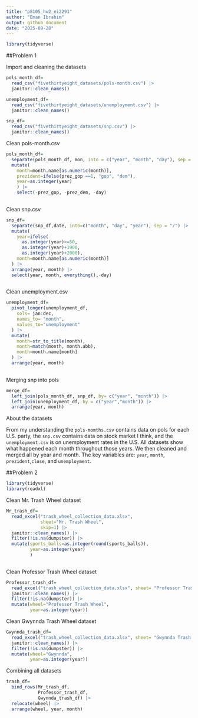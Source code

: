 ```yaml
---
title: "p8105_hw2_ei2291"
author: "Eman Ibrahim"
output: github_document
date: "2025-09-28"
---
```


```r
library(tidyverse)
```

##Problem 1

Import and cleaning the datasets

```r
pols_month_df=
  read_csv("fivethirtyeight_datasets/pols-month.csv") |> 
  janitor::clean_names()

unemployment_df=
  read_csv("fivethirtyeight_datasets/unemployment.csv") |> 
  janitor::clean_names()

snp_df=
  read_csv("fivethirtyeight_datasets/snp.csv") |> 
  janitor::clean_names()
```

Clean pols-month.csv

```r
pols_month_df=
  separate(pols_month_df, mon, into = c("year", "month", "day"), sep = "-") |> 
  mutate(
    month=month.name[as.numeric(month)],
    prezident=ifelse(prez_gop ==1, "gop", "dem"),
    year=as.integer(year)
    ) |> 
    select(-prez_gop, -prez_dem, -day)
  
```

Clean snp.csv

```r
snp_df=
  separate(snp_df,date, into=c("month", "day", "year"), sep = "/") |> 
  mutate(
    year=ifelse(
      as.integer(year)>=50, 
      as.integer(year)+1900, 
      as.integer(year)+2000),
    month=month.name[as.numeric(month)]
  ) |> 
  arrange(year, month) |> 
  select(year, month, everything(),-day) 
  
```

Clean unemployment.csv

```r
unemployment_df=
  pivot_longer(unemployment_df,
    cols= jan:dec,
    names_to= "month",
    values_to="unemployment"
  ) |> 
  mutate(
    month=str_to_title(month),
    month=match(month, month.abb),
    month=month.name[month]
  ) |> 
  arrange(year, month) 
  
```

Merging snp into pols

```r
merge_df=
  left_join(pols_month_df, snp_df, by= c("year", "month")) |> 
  left_join(unemployment_df, by = c("year","month")) |> 
  arrange(year, month)
```


About the datasets

From my understanding the `pols-momths.csv` contains data on pols for each U.S. party, the `snp.csv` contains data on stock market I think, and the `unemployment.csv` is on unemployment rates in the U.S. All datasets show what happened each month throughout those years. We then cleaned and merged all by year and month. The key variables are: `year`, `month`, `prezident`,`close`, and `unemployment`.


##Problem 2
```r
library(tidyverse)
library(readxl)
```

Clean Mr. Trash Wheel dataset

```r
Mr_trash_df=
  read_excel("trash_wheel_collection_data.xlsx",
             sheet="Mr. Trash Wheel",
             skip=1) |> 
  janitor::clean_names() |> 
  filter(!is.na(dumpster)) |> 
  mutate(sports_balls=as.integer(round(sports_balls)),
         year=as.integer(year)
         )
  
```

Clean Professor Trash Wheel dataset

```r
Professor_trash_df=
  read_excel("trash_wheel_collection_data.xlsx", sheet= "Professor Trash Wheel", skip=1) |> 
  janitor::clean_names() |> 
  filter(!is.na(dumpster)) |> 
  mutate(wheel="Professor Trash Wheel",
         year=as.integer(year))
```

Clean Gwynnda Trash Wheel dataset

```r
Gwynnda_trash_df=
  read_excel("trash_wheel_collection_data.xlsx", sheet= "Gwynnda Trash Wheel", skip=1) |> 
  janitor::clean_names() |> 
  filter(!is.na(dumpster)) |> 
  mutate(wheel="Gwynnda",
         year=as.integer(year))
```

Combining all datasets

```r
trash_df=
  bind_rows(Mr_trash_df, 
            Professor_trash_df, 
            Gwynnda_trash_df) |> 
  relocate(wheel) |> 
  arrange(wheel, year, month)
```










